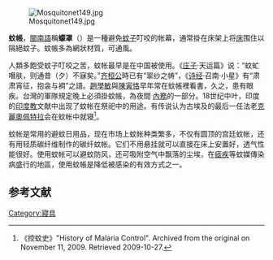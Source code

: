 [[File:Mosquitonet149.jpg|thumb]]

'''蚊帳'''，[[閩南語|閩南語]]稱'''蠓罩'''（{{lang|nan|báng-tà}}）是一種避免[[蚊子|蚊子]]叮咬的帐幕，通常掛在床架上将[[床|床]]围住以隔絕蚊子。蚊帳多為網狀材質，可通風。

人類多飽受蚊子叮咬之苦，蚊帐最早是在中国被使用。《[[庄子|庄子]]·天运篇》说：“蚊虻噆肤，则通昔（夕）不寐矣。”[[齐桓公|齐桓公]]時已有“翠纱之帱”，《[[诗经|诗经]]·召南·小星》有“肃肃宵征，抱衾与裯”之語。[[趙學敏|趙學敏]]與[[陳寅恪|陳寅恪]]早年常在蚊帳裡看書，久之，患有眼疾。台灣的軍隊規定晚上必須掛蚊帳，為夜間 [[內務|內務]]的一部分。18世纪中叶，印度的[[印度教|印度教]]文献中出现了蚊帐在祭祀中的用途。有传说认为古埃及的最后一任法老[[克麗奧佩特拉|克麗奧佩特拉]]会在蚊帐中就寝<ref>《控蚊史》"History of Malaria Control". Archived from the original on November 11, 2009. Retrieved 2009-10-27.</ref>。

蚊帐是常用的避蚊日用品，现在市场上蚊帐种类繁多，不仅有圆顶的宫廷蚊帐，还有用轻质碳纤维制作的碳纤蚊帐。它们不用悬挂就可以直接在床上安置好，透气性能很好。使用蚊帐可以避蚊防风，还可吸附空气中飘落的尘埃，在[[瘧疾|瘧疾]]等蚊媒傳染病盛行的地區，使用蚊帳是降低被感染的有效方式之一。

==参考文献==
{{reflist}}

{{Authority control}}
[[Category:寢具|Category:寢具]]